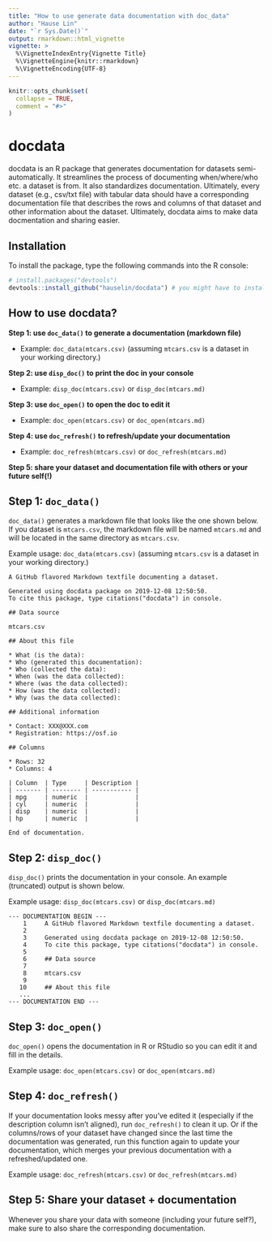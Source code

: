 ```yaml
---
title: "How to use generate data documentation with doc_data"
author: "Hause Lin"
date: "`r Sys.Date()`"
output: rmarkdown::html_vignette
vignette: >
  %\VignetteIndexEntry{Vignette Title}
  %\VignetteEngine{knitr::rmarkdown}
  %\VignetteEncoding{UTF-8}
---
```


```r
knitr::opts_chunk$set(
  collapse = TRUE,
  comment = "#>"
)
```

# docdata

docdata is an R package that generates documentation for datasets semi-automatically. It streamlines the process of documenting when/where/who etc. a dataset is from. It also standardizes documentation. Ultimately, every dataset (e.g., csv/txt file) with tabular data should have a corresponding documentation file that describes the rows and columns of that dataset and other information about the dataset. Ultimately, docdata aims to make data docmentation and sharing easier.

## Installation

To install the package, type the following commands into the R console:

``` r
# install.packages("devtools")
devtools::install_github("hauselin/docdata") # you might have to install devtools first (see above)
```

## How to use docdata?

**Step 1: use `doc_data()` to generate a documentation (markdown file)**

* Example: `doc_data(mtcars.csv)` (assuming `mtcars.csv` is a dataset in your working directory.)

**Step 2: use `disp_doc()` to print the doc in your console**

* Example: `disp_doc(mtcars.csv)` or `disp_doc(mtcars.md)`

**Step 3: use `doc_open()` to open the doc to edit it**

* Example: `doc_open(mtcars.csv)` or `doc_open(mtcars.md)`

**Step 4: use `doc_refresh()` to refresh/update your documentation**

* Example: `doc_refresh(mtcars.csv)` or `doc_refresh(mtcars.md)`

**Step 5: share your dataset and documentation file with others or your future self(!)**

## Step 1: `doc_data()`

`doc_data()` generates a markdown file that looks like the one shown below. If you dataset is `mtcars.csv`, the markdown  file will be named `mtcars.md` and will be located in the same directory as `mtcars.csv`. 

Example usage: `doc_data(mtcars.csv)` (assuming `mtcars.csv` is a dataset in your working directory.)

```
A GitHub flavored Markdown textfile documenting a dataset.

Generated using docdata package on 2019-12-08 12:50:50.
To cite this package, type citations("docdata") in console.

## Data source

mtcars.csv

## About this file

* What (is the data): 
* Who (generated this documentation): 
* Who (collected the data):
* When (was the data collected): 
* Where (was the data collected):
* How (was the data collected):
* Why (was the data collected): 

## Additional information

* Contact: XXX@XXX.com
* Registration: https://osf.io

## Columns

* Rows: 32
* Columns: 4

| Column  | Type     | Description |
| ------- | -------- | ----------- |
| mpg     | numeric  |             |
| cyl     | numeric  |             |
| disp    | numeric  |             |
| hp      | numeric  |             |

End of documentation.

```

## Step 2: `disp_doc()`

`disp_doc()` prints the documentation in your console. An example (truncated) output is shown below.

Example usage: `disp_doc(mtcars.csv)` or `disp_doc(mtcars.md)`

```
--- DOCUMENTATION BEGIN ---
    1     A GitHub flavored Markdown textfile documenting a dataset.
    2     
    3     Generated using docdata package on 2019-12-08 12:50:50.
    4     To cite this package, type citations("docdata") in console.
    5     
    6     ## Data source
    7     
    8     mtcars.csv
    9     
   10     ## About this file
   ...
--- DOCUMENTATION END ---
```

## Step 3: `doc_open()`

`doc_open()` opens the documentation in R or RStudio so you can edit it and fill in the details.

Example usage: `doc_open(mtcars.csv)` or `doc_open(mtcars.md)`

## Step 4: `doc_refresh()`

If your documentation looks messy after you've edited it (especially if the description column isn't aligned), run `doc_refresh()` to clean it up. Or if the columns/rows of your dataset have changed since the last time the documentation was generated, run this function again to update your documentation, which merges your previous documentation with a refreshed/updated one.

Example usage: `doc_refresh(mtcars.csv)` or `doc_refresh(mtcars.md)`

## Step 5: Share your dataset + documentation

Whenever you share your data with someone (including your future self?), make sure to also share the corresponding documentation. 
